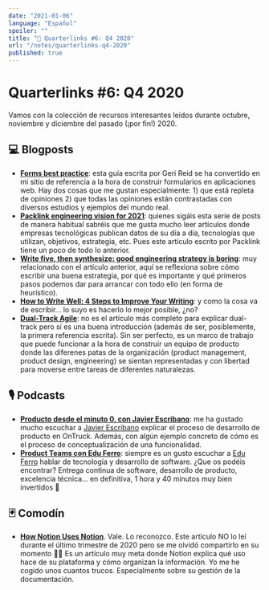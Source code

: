 ```yaml
---
date: "2021-01-06"
language: "Español"
spoiler: ""
title: "🔗 Quarterlinks #6: Q4 2020"
url: "/notes/quarterlinks-q4-2020"
published: true
---
```


# Quarterlinks #6: Q4 2020

Vamos con la colección de recursos interesantes leídos durante octubre,
noviembre y diciembre del pasado (¡por fin!) 2020.

## 💻 Blogposts

- **[Forms best practice][forms]**: esta guía escrita por Geri Reid se ha
  convertido en mi sitio de referencia a la hora de construir formularios en
  aplicaciones web. Hay dos cosas que me gustan especialmente: 1) que está
  repleta de opiniones 2) que todas las opiniones están contrastadas con
  diversos estudios y ejemplos del mundo real.
- **[Packlink engineering vision for 2021][packlink]**: quienes sigáis esta
  serie de posts de manera habitual sabréis que me gusta mucho leer artículos
  donde empresas tecnológicas publican datos de su día a día, tecnologías que
  utilizan, objetivos, estrategia, etc. Pues este artículo escrito por Packlink
  tiene un poco de todo lo anterior.
- **[Write five, then synthesize: good engineering strategy is
  boring][strategy]**: muy relacionado con el artículo anterior, aquí se
  reflexiona sobre cómo escribir una buena estrategia, por qué es importante y
  qué primeros pasos podemos dar para arrancar con todo ello (en forma de
  heurístico).
- **[How to Write Well: 4 Steps to Improve Your Writing][writing]**: y como la
  cosa va de escribir... lo suyo es hacerlo lo mejor posible, ¿no?
- **[Dual-Track Agile][dual-track]**: no es el artículo más completo para
  explicar dual-track pero sí es una buena introducción (además de ser,
  posiblemente, la primera referencia escrita). Sin ser perfecto, es un marco de
  trabajo que puede funcionar a la hora de construir un equipo de producto donde
  las diferenes patas de la organización (product management, product design,
  engineering) se sientan representadas y con libertad para moverse entre tareas
  de diferentes naturalezas.

## 🎙 Podcasts

- **[Producto desde el minuto 0, con Javier Escribano][ontruck]**: me ha gustado
  mucho escuchar a [Javier Escribano][escribano] explicar el proceso de
  desarrollo de producto en OnTruck. Además, con algún ejemplo concreto de cómo
  es el proceso de conceptualización de una funcionalidad.
- **[Product Teams con Edu Ferro][eferro]**: siempre es un gusto escuchar a
  [Edu Ferro](https://www.eferro.net/) hablar de tecnología y desarrollo de
  software. ¿Que os podéis encontrar? Entrega continua de software, desarrollo
  de producto, excelencia técnica... en definitiva, 1 hora y 40 minutos muy bien
  invertidos 🙂

## 🃏 Comodín

- **[How Notion Uses Notion][notion]**. Vale. Lo reconozco. Este artículo NO lo
  leí durante el último trimestre de 2020 pero se me olvidó compartirlo en su
  momento 🤦‍♂️ Es un artículo muy meta donde Notion explica qué uso hace de su
  plataforma y cómo organizan la información. Yo me he cogido unos cuantos
  trucos. Especialmente sobre su gestión de la documentación.

[forms]: https://gerireid.com/forms.html
[packlink]:
  https://medium.com/packlinkeng/packlink-engineering-vision-for-2021-c8f10eb369cf
[strategy]: https://lethain.com/good-engineering-strategy-is-boring/
[writing]: https://adamfaliq.com/2020/10/28/write-well/
[ontruck]:
  https://open.spotify.com/episode/2Py63SXJ7yhe18Wxuf9TKK?si=U_onblSoQUSLu9L0s0BvLA
[eferro]:
  https://thebigbranchtheorypodcast.github.io/post/product-teams-edu-ferro/
[dual-track]: https://svpg.com/dual-track-agile/
[notion]:
  https://www.notion.so/How-Notion-Uses-Notion-616f41d2f5124f3185cf1c36d267c07e
[escribano]: https://www.javierescribano.me/

